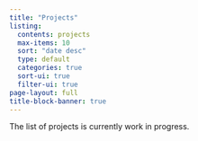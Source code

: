 ---
title: "Projects"
listing:
  contents: projects
  max-items: 10
  sort: "date desc"
  type: default
  categories: true
  sort-ui: true
  filter-ui: true
page-layout: full
title-block-banner: true
---

The list of projects is currently work in progress.
